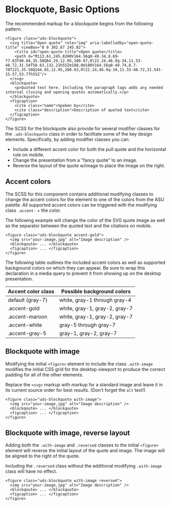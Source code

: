 
<Meta title="Docs/Blockquote/Basic Options" />

# Blockquote, Basic Options

The recommended markup for a blockquote begins from the following pattern.

```
<figure class="uds-blockquote">
  <svg title="Open quote" role="img" aria-labelledby="open-quote-title" viewBox="0 0 302.87 245.82">
    <title id="open-quote-title">Open quote</title>
    <path d="M113.61,245.82H0V164.56q0-49.34,8.69-77.83T40.84,35.58Q64.29,12.95,100.67,0l22.24,46.9q-34,11.33-48.72,31.54T58.63,132.21h55Zm180,0H180V164.56q0-49.74,8.7-78T221,35.58Q244.65,12.95,280.63,0l22.24,46.9q-34,11.33-48.72,31.54t-15.57,53.77h55Z"/>
  </svg>
  <blockquote>
    <p>Quoted text here. Including the paragraph tags adds any needed internal closing and opening quotes automatically.</p>
  </blockquote>
  <figcaption>
    <cite class="name">Spoken by</cite>
    <cite class="description">Description of quoted text</cite>
  </figcaption>
</figure>
```

The SCSS for the blockquote also provide for several modifier classes for the `.uds-blockquote` class in order to facilitate some of the key design elements. Specifically, by adding modifier classes you can:

- Include a different accent color for both the pull quote and the horizontal rule on mobile.
- Change the presentation from a "fancy quote" to an image.
- Reverse the layout of the quote w/image to place the image on the right.

## Accent colors

The SCSS for this component contains additional modifying classes to change the accent colors for the element to one of the colors from the ASU palette. All supported accent colors can be triggered with the modifying class `.accent-` + the color.

The following example will change the color of the SVG quote image as well as the separator between the quoted text and the citations on mobile.

```
<figure class="uds-blockquote accent-gold">
  <img src="your-image.jpg" alt="Image description" />
  <blockqoute> ... </blockquote>
  <figcaption> ... </figcaption>
</figure>
```

The following table outlines the included accent colors as well as supported background colors on which they can appear. Be sure to wrap this declaration in a media query to prevent it from showing up on the desktop presentation.

| Accent color class | Possible background colors    |
| ------------------ | ----------------------------- |
| default (gray-7)   | white, gray-1 through gray-4  |
| .accent-gold       | white, gray-1, gray-2, gray-7 |
| .accent-maroon     | white, gray-1, gray-2, gray-7 |
| .accent-white      | gray-5 through gray-7         |
| .accent-gray-5     | gray-1, gray-2, gray-7        |

## Blockquote with image

Modifying the initial `<figure>` element to include the class `.with-image` modifies the initial CSS grid for the desktop viewport to produce the correct padding for all of the other elements.

Replace the `<svg>` markup with markup for a standard image and leave it in its current source order for best results. (Don't forget the `alt` text!)

```
<figure class="uds-blockquote with-image">
  <img src="your-image.jpg" alt="Image description" />
  <blockqoute> ... </blockquote>
  <figcaption> ... </figcaption>
</figure>
```

## Blockquote with image, reverse layout

Adding both the `.with-image` and `.reversed` classes to the initial `<figure>` element will reverse the initial layout of the quote and image. The image will be aligned to the right of the quote.

Including the `.reversed` class without the additional modifying `.with-image` class will have no effect.

```
<figure class="uds-blockquote with-image reversed">
  <img src="your-image.jpg" alt="Image description" />
  <blockqoute> ... </blockquote>
  <figcaption> ... </figcaption>
</figure>
```
